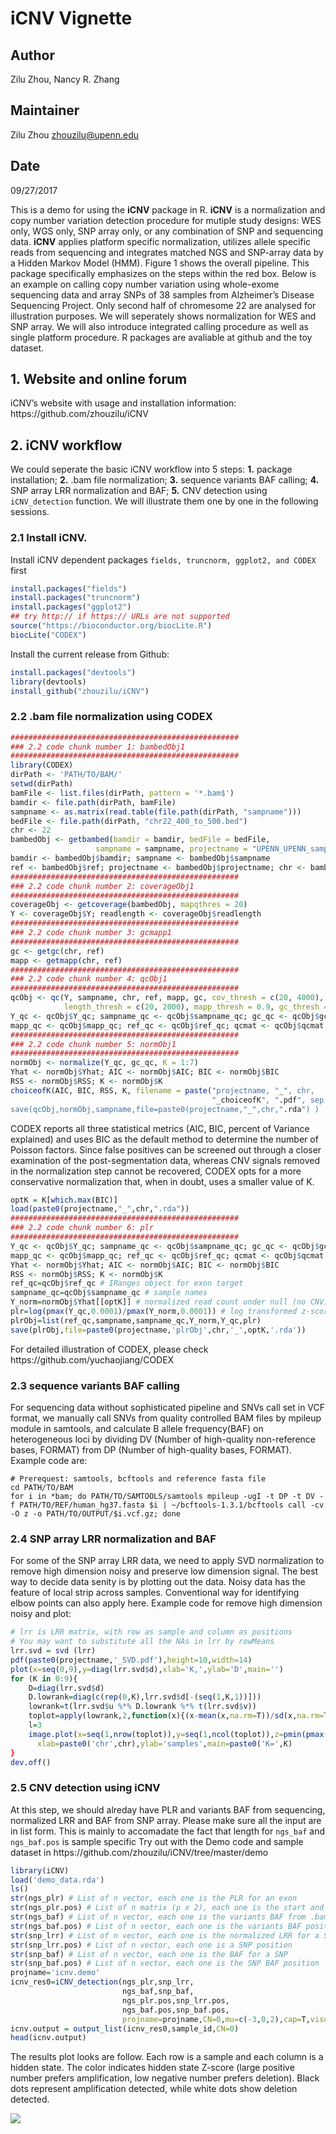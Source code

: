 
# iCNV Vignette

## Author
Zilu Zhou, Nancy R. Zhang

## Maintainer
Zilu Zhou <zhouzilu@upenn.edu>

## Date
09/27/2017

  This is a demo for using the **iCNV** package in R. **iCNV** is a normalization and copy number variation detection procedure for mutiple study designs: WES only, WGS only, SNP array only, or any combination of SNP and sequencing data. **iCNV** applies platform specific normalization, utilizes allele specific reads from sequencing and integrates matched NGS and SNP-array data by a Hidden Markov Model (HMM). Figure 1 shows the overall pipeline. This package specifically emphasizes on the steps within the red box. Below is an example on calling copy number variation using whole-exome sequencing data and array SNPs of 38 samples from Alzheimer's Disease Sequencing Project. Only second half of chromesome 22 are analysed for illustration purposes. We will seperately shows normalization for WES and SNP array. We will also introduce integrated calling procedure as well as single platform procedure. R packages are avaliable at github and the toy dataset.


## 1. Website and online forum

iCNV's website with usage and installation information: https://github.com/zhouzilu/iCNV 

## 2. iCNV workflow
We could seperate the basic iCNV workflow into 5 steps: **1.** package installation; **2.** .bam file normalization; **3.** sequence variants BAF calling; **4.** SNP array LRR normalization and BAF; **5.** CNV detection using `iCNV_detection` function. We will illustrate them one by one in the following sessions.

### 2.1 Install iCNV.

Install iCNV dependent packages `fields, truncnorm, ggplot2, and CODEX` first
```r
install.packages("fields")
install.packages("truncnorm")
install.packages("ggplot2")
## try http:// if https:// URLs are not supported
source("https://bioconductor.org/biocLite.R")
biocLite("CODEX")
```
Install the current release from Github:
```r
install.packages("devtools")
library(devtools)
install_github("zhouzilu/iCNV")
```
### 2.2 .bam file normalization using CODEX
```r
###################################################
### 2.2 code chunk number 1: bambedObj1
###################################################
library(CODEX)
dirPath <- 'PATH/TO/BAM/'
setwd(dirPath)
bamFile <- list.files(dirPath, pattern = '*.bam$')
bamdir <- file.path(dirPath, bamFile)
sampname <- as.matrix(read.table(file.path(dirPath, "sampname")))
bedFile <- file.path(dirPath, "chr22_400_to_500.bed")
chr <- 22
bambedObj <- getbambed(bamdir = bamdir, bedFile = bedFile, 
                   sampname = sampname, projectname = "UPENN_UPENN_sample", chr)
bamdir <- bambedObj$bamdir; sampname <- bambedObj$sampname
ref <- bambedObj$ref; projectname <- bambedObj$projectname; chr <- bambedObj$chr
###################################################
### 2.2 code chunk number 2: coverageObj1
###################################################
coverageObj <- getcoverage(bambedObj, mapqthres = 20)
Y <- coverageObj$Y; readlength <- coverageObj$readlength
###################################################
### 2.2 code chunk number 3: gcmapp1
###################################################
gc <- getgc(chr, ref)
mapp <- getmapp(chr, ref)
###################################################
### 2.2 code chunk number 4: qcObj1
###################################################
qcObj <- qc(Y, sampname, chr, ref, mapp, gc, cov_thresh = c(20, 4000), 
            length_thresh = c(20, 2000), mapp_thresh = 0.9, gc_thresh = c(20, 80))
Y_qc <- qcObj$Y_qc; sampname_qc <- qcObj$sampname_qc; gc_qc <- qcObj$gc_qc
mapp_qc <- qcObj$mapp_qc; ref_qc <- qcObj$ref_qc; qcmat <- qcObj$qcmat
###################################################
### 2.2 code chunk number 5: normObj1
###################################################
normObj <- normalize(Y_qc, gc_qc, K = 1:7)
Yhat <- normObj$Yhat; AIC <- normObj$AIC; BIC <- normObj$BIC
RSS <- normObj$RSS; K <- normObj$K
choiceofK(AIC, BIC, RSS, K, filename = paste("projectname, "_", chr, 
                                             "_choiceofK", ".pdf", sep = ""))
save(qcObj,normObj,sampname,file=paste0(projectname,"_",chr,".rda") )
```
CODEX reports all three statistical metrics (AIC, BIC, percent of Variance explained) and uses BIC as the
default method to determine the number of Poisson factors. Since false positives can be screened out through
a closer examination of the post-segmentation data, whereas CNV signals removed in the normalization step
cannot be recovered, CODEX opts for a more conservative normalization that, when in doubt, uses a smaller
value of K.
```r
optK = K[which.max(BIC)]
load(paste0(projectname,"_",chr,".rda"))
###################################################
### 2.2 code chunk number 6: plr
###################################################
Y_qc <- qcObj$Y_qc; sampname_qc <- qcObj$sampname_qc; gc_qc <- qcObj$gc_qc
mapp_qc <- qcObj$mapp_qc; ref_qc <- qcObj$ref_qc; qcmat <- qcObj$qcmat
Yhat <- normObj$Yhat; AIC <- normObj$AIC; BIC <- normObj$BIC
RSS <- normObj$RSS; K <- normObj$K
ref_qc=qcObj$ref_qc # IRanges object for exon target
sampname_qc=qcObj$sampname_qc # sample names
Y_norm=normObj$Yhat[[optK]] # normalized read count under null (no CNV)
plr=log(pmax(Y_qc,0.0001)/pmax(Y_norm,0.0001)) # log transformed z-scores
plrObj=list(ref_qc,sampname,sampname_qc,Y_norm,Y_qc,plr)
save(plrObj,file=paste0(projectname,'plrObj',chr,'_',optK,'.rda'))
```
For detailed illustration of CODEX, please check https://github.com/yuchaojiang/CODEX

### 2.3 sequence variants BAF calling

For sequencing data without sophisticated pipeline and SNVs call set in VCF format, we manually call SNVs from quality controlled BAM files by mpileup module in samtools, and calculate B allele frequency(BAF) on heterogeneous loci by dividing DV (Number of high-quality non-reference bases, FORMAT) from DP (Number of high-quality bases, FORMAT). Example code are:
```
# Prerequest: samtools, bcftools and reference fasta file
cd PATH/TO/BAM
for i in *bam; do PATH/TO/SAMTOOLS/samtools mpileup -ugI -t DP -t DV -f PATH/TO/REF/human_hg37.fasta $i | ~/bcftools-1.3.1/bcftools call -cv -O z -o PATH/TO/OUTPUT/$i.vcf.gz; done
```

### 2.4 SNP array LRR normalization and BAF

For some of the SNP array LRR data, we need to apply SVD normalization to remove high dimension noisy and preserve low dimension signal. The best way to decide data senity is by plotting out the data. Noisy data has the feature of local strip across samples. Conventional way for identifying elbow points can also apply here. Example code for remove high dimension noisy and plot:
```r
# lrr is LRR matrix, with row as sample and column as positions
# You may want to substitute all the NAs in lrr by rowMeans
lrr.svd = svd (lrr)
pdf(paste0(projectname,'_SVD.pdf'),height=10,width=14)
plot(x=seq(0,9),y=diag(lrr.svd$d),xlab='K,',ylab='D',main='')
for (K in 0:9){
	D=diag(lrr.svd$d)
	D.lowrank=diag(c(rep(0,K),lrr.svd$d[-(seq(1,K,1))]))
	lowrank=t(lrr.svd$u %*% D.lowrank %*% t(lrr.svd$v))
	toplot=apply(lowrank,2,function(x){(x-mean(x,na.rm=T))/sd(x,na.rm=T)})
	l=3
	image.plot(x=seq(1,nrow(toplot)),y=seq(1,ncol(toplot)),z=pmin(pmax(toplot,-l),l),
	  xlab=paste0('chr',chr),ylab='samples',main=paste0('K=',K)
}
dev.off()
```

### 2.5 CNV detection using **iCNV**

At this step, we should alreday have PLR and variants BAF from sequencing, normalized LRR and BAF from SNP array. Please make sure all the input are in list form. This is mainly to accomadate the fact that length for `ngs_baf` and `ngs_baf.pos` is sample specific
Try out with the Demo code and sample dataset in https://github.com/zhouzilu/iCNV/tree/master/demo
```r
library(iCNV)
load('demo_data.rda')
ls()
str(ngs_plr) # List of n vector, each one is the PLR for an exon
str(ngs_plr.pos) # List of n matrix (p x 2), each one is the start and end location for an exon
str(ngs_baf) # List of n vector, each one is the variants BAF from .bam
str(ngs_baf.pos) # List of n vector, each one is the variants BAF position
str(snp_lrr) # List of n vector, each one is the normalized LRR for a SNP
str(snp_lrr.pos) # List of n vector, each one is a SNP position
str(snp_baf) # List of n vector, each one is the BAF for a SNP
str(snp_baf.pos) # List of n vector, each one is the SNP BAF position
projname='icnv.demo'
icnv_res0=iCNV_detection(ngs_plr,snp_lrr,
                         ngs_baf,snp_baf,
                         ngs_plr.pos,snp_lrr.pos,
                         ngs_baf.pos,snp_baf.pos,
                         projname=projname,CN=0,mu=c(-3,0,2),cap=T,visual = 2)
icnv.output = output_list(icnv_res0,sample_id,CN=0)
head(icnv.output)
```
The results plot looks are follow. Each row is a sample and each column is a hidden state. The color indicates hidden state Z-score (large positive number prefers amplification, low negative number prefers deletion). Black dots represent amplification detected, while white dots show deletion detected.

![](icnv.demo.png)

